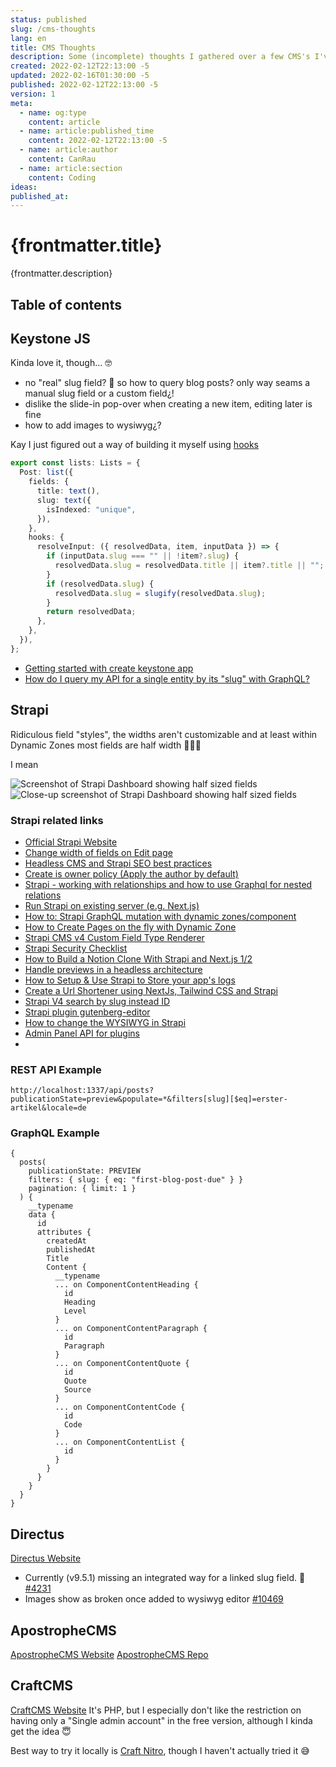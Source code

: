 ```yaml
---
status: published
slug: /cms-thoughts
lang: en
title: CMS Thoughts
description: Some (incomplete) thoughts I gathered over a few CMS's I've tried out recently
created: 2022-02-12T22:13:00 -5
updated: 2022-02-16T01:30:00 -5
published: 2022-02-12T22:13:00 -5
version: 1
meta:
  - name: og:type
    content: article
  - name: article:published_time
    content: 2022-02-12T22:13:00 -5
  - name: article:author
    content: CanRau
  - name: article:section
    content: Coding
ideas:
published_at:
---
```


# {frontmatter.title}

{frontmatter.description}

## Table of contents

## Keystone JS

Kinda love it, though... 🤓

- no "real" slug field? 🤔 so how to query blog posts? only way seams a manual slug field or a custom field¿!
- dislike the slide-in pop-over when creating a new item, editing later is fine
- how to add images to wysiwyg¿?

Kay I just figured out a way of building it myself using [hooks](https://keystonejs.com/docs/guides/hooks)

```ts
export const lists: Lists = {
  Post: list({
    fields: {
      title: text(),
      slug: text({
        isIndexed: "unique",
      }),
    },
    hooks: {
      resolveInput: ({ resolvedData, item, inputData }) => {
        if (inputData.slug === "" || !item?.slug) {
          resolvedData.slug = resolvedData.title || item?.title || "";
        }
        if (resolvedData.slug) {
          resolvedData.slug = slugify(resolvedData.slug);
        }
        return resolvedData;
      },
    },
  }),
};
```

- [Getting started with create keystone app](https://keystonejs.com/docs/walkthroughs/getting-started-with-create-keystone-app)
- [How do I query my API for a single entity by its "slug" with GraphQL?](https://stackoverflow.com/questions/65829744/how-do-i-query-my-api-for-a-single-entity-by-its-slug-with-graphql)

## Strapi

Ridiculous field "styles", the widths aren't customizable and at least within Dynamic Zones most fields are half width 🤦🏻‍♂️

I mean

![Screenshot of Strapi Dashboard showing half sized fields](./strapi-dashboard-field-width.png)
![Close-up screenshot of Strapi Dashboard showing half sized fields](./strapi-dashboard-field-width_closeup.png)

### Strapi related links

- [Official Strapi Website](https://strapi.io/)
- [Change width of fields on Edit page](https://forum.strapi.io/t/change-width-of-fields-on-edit-page/181/5)
- [Headless CMS and Strapi SEO best practices](https://strapi.io/blog/headless-cms-strapi-seo-best-practices)
- [Create is owner policy (Apply the author by default)](https://docs.strapi.io/developer-docs/latest/guides/is-owner.html)
- [Strapi - working with relationships and how to use Graphql for nested relations](https://www.youtube.com/watch?v=Rw9Xd89yC2o)
- [Run Strapi on existing server (e.g. Next.js)](https://forum.strapi.io/t/run-strapi-on-existing-server-e-g-next-js/8777/1)
- [How to: Strapi GraphQL mutation with dynamic zones/component](https://stackoverflow.com/a/61376901/3484824)
- [How to Create Pages on the fly with Dynamic Zone](https://strapi.io/blog/how-to-create-pages-on-the-fly-with-dynamic-zone)
- [Strapi CMS v4 Custom Field Type Renderer](https://www.youtube.com/watch?v=3of3s_xhEnE)
- [Strapi Security Checklist](https://strapi.io/blog/strapi-security-checklist)
- [How to Build a Notion Clone With Strapi and Next.js 1/2](https://strapi.io/blog/how-to-build-a-notion-clone-with-strapi-and-next-js)
- [Handle previews in a headless architecture](https://strapi.io/blog/handling-previews-in-a-headless-architecture)
- [How to Setup & Use Strapi to Store your app's logs](https://strapi.io/blog/how-to-setup-and-use-strapi-to-store-your-app-s-logs)
- [Create a Url Shortener using NextJs, Tailwind CSS and Strapi](https://strapi.io/blog/create-a-url-shortener-using-next-js-tailwind-css-and-strapi)
- [Strapi V4 search by slug instead ID](https://forum.strapi.io/t/strapi-v4-search-by-slug-instead-id/13469)
- [Strapi plugin gutenberg-editor](https://github.com/renrizzolo/strapi-plugin-gutenberg-editor)
- [How to change the WYSIWYG in Strapi](https://strapi.io/blog/how-to-change-the-wysiwyg-in-strapi)
- [Admin Panel API for plugins](https://docs.strapi.io/developer-docs/latest/developer-resources/plugin-api-reference/admin-panel.html)
- []()

### REST API Example

```
http://localhost:1337/api/posts?publicationState=preview&populate=*&filters[slug][$eq]=erster-artikel&locale=de
```

### GraphQL Example

```gql
{
  posts(
    publicationState: PREVIEW
    filters: { slug: { eq: "first-blog-post-due" } }
    pagination: { limit: 1 }
  ) {
    __typename
    data {
      id
      attributes {
        createdAt
        publishedAt
        Title
        Content {
          __typename
          ... on ComponentContentHeading {
            id
            Heading
            Level
          }
          ... on ComponentContentParagraph {
            id
            Paragraph
          }
          ... on ComponentContentQuote {
            id
            Quote
            Source
          }
          ... on ComponentContentCode {
            id
            Code
          }
          ... on ComponentContentList {
            id
          }
        }
      }
    }
  }
}
```

## Directus

[Directus Website](https://directus.io)

- Currently (v9.5.1) missing an integrated way for a linked slug field. 🤯 [#4231](https://github.com/directus/directus/discussions/4231)
- Images show as broken once added to wysiwyg editor [#10469](https://github.com/directus/directus/issues/10469)

## ApostropheCMS

[ApostropheCMS Website](https://apostrophecms.com/) [ApostropheCMS Repo](https://github.com/apostrophecms/apostrophe)

## CraftCMS

[CraftCMS Website](https://craftcms.com)
It's PHP, but I especially don't like the restriction on having only a "Single admin account" in the free version, although I kinda get the idea 😇

Best way to try it locally is [Craft Nitro](https://craftcms.com/docs/nitro), though I haven't actually tried it 😅
